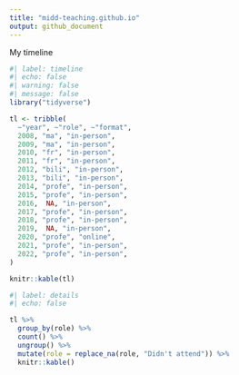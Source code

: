 ```yaml
---
title: "midd-teaching.github.io"
output: github_document
---
```



My timeline

```r
#| label: timeline
#| echo: false
#| warning: false
#| message: false
library("tidyverse")

tl <- tribble(
  ~"year", ~"role", ~"format", 
  2008, "ma", "in-person", 
  2009, "ma", "in-person", 
  2010, "fr", "in-person", 
  2011, "fr", "in-person", 
  2012, "bili", "in-person", 
  2013, "bili", "in-person", 
  2014, "profe", "in-person", 
  2015, "profe", "in-person", 
  2016,  NA, "in-person", 
  2017, "profe", "in-person", 
  2018, "profe", "in-person", 
  2019,  NA, "in-person", 
  2020, "profe", "online", 
  2021, "profe", "in-person", 
  2022, "profe", "in-person", 
)

knitr::kable(tl)
```

```r
#| label: details
#| echo: false

tl %>% 
  group_by(role) %>% 
  count() %>% 
  ungroup() %>% 
  mutate(role = replace_na(role, "Didn't attend")) %>% 
  knitr::kable()
```

